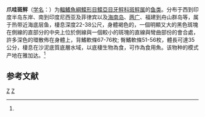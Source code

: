 {{Speciesbox 
| taxon = Pseudorhombus javanicus
| status = NE
| status_system = IUCN3.1
| authority = Bleeker, 1853<ref name='id8629'>{{cite web| url =http://www.bioinfo.cn/db05/BjdwSpecies.php?action=view&id=8629| title =爪哇斑鲆| work =《中国动物物种编目数据库》| publisher =中国科学院微生物研究所| author =中国科学院动物研究所| accessdate =2009-04-16| deadurl =yes| archiveurl =https://web.archive.org/web/20160305043753/http://www.bioinfo.cn/db05/BjdwSpecies.php?action=view&id=8629| archivedate =2016-03-05}}</ref>
| synonyms = *''Rhombus javanicus ,Bleeker, 1853''
*''Platophrys javanicus ,Bleeker, 1853''
}}

'''爪哇斑鲆'''（[[学名|学名]]：{{lang|la|''Pseudorhombus javanicus''}}）为[[輻鰭魚綱|輻鰭魚綱]][[鰈形目|鰈形目]][[鰈亞目|鰈亞目]][[牙鲆科|牙鲆科]][[斑鲆属|斑鲆属]]的[[鱼类|鱼类]]。分布于西到印度半岛东岸、南到印度尼西亚及菲律宾以及[[海南岛|海南岛]]、[[两广|两广]]、福建到舟山群岛等，属于热带近海底层鱼，棲息深度22-38公尺，身體褐色的，一個明顯又大的黑色斑塊在側線的直部分的中央上位於側線與一個較小的斑塊的直線與彎曲部份的會合處，許多深色的環散佈在身體上，背鰭軟條67-76枚; 臀鰭軟條51-56枚，體長可達35公分，棲息在沙泥底質底層水域，以底棲生物為食，可作為食用魚。该物种的模式产地在雅加达。<ref name='id8629'/>

== 参考文献 ==
{{reflist}}

{{Taxonbar|from=Q2675061}}

[[Category:食用魚|Z]]
[[Category:斑鲆属|Z]]
